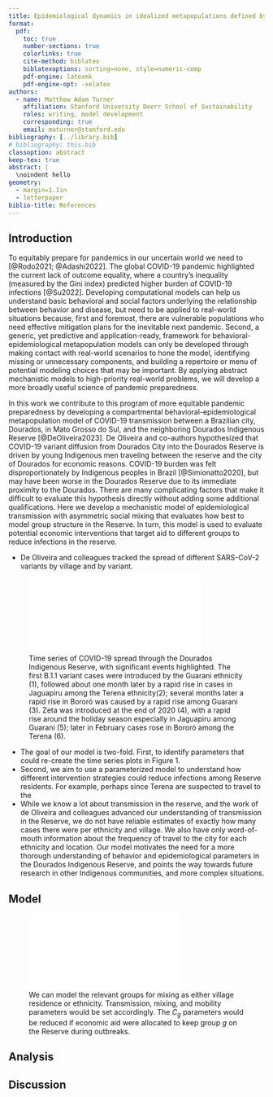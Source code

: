 ```yaml
---
title: Epidemiological dynamics in idealized metapopulations defined by asymmetric homophily
format:
  pdf:
    toc: true
    number-sections: true
    colorlinks: true
    cite-method: biblatex
    biblatexoptions: sorting=none, style=numeric-comp
    pdf-engine: latexmk
    pdf-engine-opt: -xelatex
authors:
  - name: Matthew Adam Turner
    affiliation: Stanford University Doerr School of Sustainability
    roles: writing, model development
    corresponding: true
    email: maturner@stanford.edu
bibliography: [../library.bib]
# bibliography: this.bib
classoption: abstract
keep-tex: true
abstract: |
  \noindent hello
geometry:
  - margin=1.1in
  - letterpaper
biblio-title: References
---
```


## Introduction

To equitably prepare for pandemics in our uncertain world we need to [@Rodo2021; @Adashi2022]. The global COVID-19 pandemic highlighted the current lack of outcome equality, where a country's inequality (measured by the Gini index) predicted higher burden of COVID-19 infections [@Su2022]. Developing computational models can help us understand basic behavioral and social factors underlying the relationship between behavior and disease, but need to be applied to real-world situations because, first and foremost, there are vulnerable populations who need effective mitigation plans for the inevitable next pandemic. Second, a generic, yet predictive and application-ready, framework for behavioral-epidemiological metapopulation models can only be developed through making contact with real-world scenarios to hone the model, identifying missing or unnecessary components, and building a repertoire or menu of potential modeling choices that may be important. By applying abstract mechanistic models to high-priority real-world problems, we will develop a more broadly useful science of pandemic preparedness.

In this work we contribute to this program of more equitable pandemic preparedness by developing a compartmental behavioral-epidemiological metapopulation model of COVID-19 transmission between a Brazilian city, Dourados, in Mato Grosso do Sul, and the neighboring Dourados Indigenous Reserve [@DeOliveira2023]. De Oliveira and co-authors hypothesized that COVID-19 variant diffusion from Dourados City into the Dourados Reserve is driven by young Indigenous men traveling between the reserve and the city of Dourados for economic reasons. COVID-19 burden was felt disproportionately by Indigenous peoples in Brazil [@Simionatto2020], but may have been worse in the Dourados Reserve due to its immediate proximity to the Dourados. There are many complicating factors that make it difficult to evaluate this hypothesis directly without adding some additional qualifications. Here we develop a mechanistic model of epidemiological transmission with asymmetric social mixing that evaluates how best to model group structure in the Reserve. In turn, this model is used to evaluate potential economic interventions that target aid to different groups to reduce infections in the reserve.

-   De Oliveira and colleagues tracked the spread of different SARS-CoV-2 variants by village and by variant. 

![Time series of COVID-19 spread through the Dourados Indigenous Reserve, with significant events highlighted. The first B.1.1 variant cases were introduced by the Guarani ethnicity (1), followed about one month later by a rapid rise in cases in Jaguapiru among the Terena ethnicity(2); several months later a rapid rise in Bororó was caused by a rapid rise among Guarani (3). Zeta was introduced at the end of 2020 (4), with a rapid rise around the holiday season especially in Jaguapiru among Guarani (5); later in February cases rose in Bororó among the Terena (6).](Figures/Time%20Series.pdf){width=80%}

-   The goal of our model is two-fold. First, to identify parameters that could re-create the time series plots in Figure 1.
-   Second, we aim to use a parameterized model to understand how different intervention strategies could reduce infections among Reserve residents. For example, perhaps since Terena are suspected to travel to the 
-   While we know a lot about transmission in the reserve, and the work of de Oliveira and colleagues advanced our understanding of transmission in the Reserve, we do not have reliable estimates of exactly how many cases there were per ethnicity and village. We also have only word-of-mouth information about the frequency of travel to the city for each ethnicity and location. Our model motivates the need for a more thorough understanding of behavior and epidemiological parameters in the Dourados Indigenous Reserve, and points the way towards future research in other Indigenous communities, and more complex situations.



## Model

![We can model the relevant groups for mixing as either village residence or ethnicity. Transmission, mixing, and mobility parameters would be set accordingly. The $C_g$ parameters would be reduced if economic aid were allocated to keep group $g$ on the Reserve during outbreaks.](Figures/ModelSketch.pdf){fig-align="center"}

## Analysis

## Discussion


